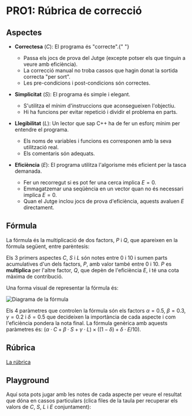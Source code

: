 
# PRO1: Rúbrica de correcció

## Aspectes

<Quadre>

- <span className="text-blue-500">**Correctesa**</span> ($C$): El programa és "correcte".{" "}

  - Passa els jocs de prova del Jutge (excepte potser els que tinguin a veure amb
    eficiència).
  - La correcció manual no troba cassos que hagin donat la sortida correcta "per sort".
  - Les pre-condicions i post-condicions són correctes.

- <span className="text-green-600">**Simplicitat**</span> ($S$): El programa és simple i elegant.

  - S'utilitza el mínim d'instruccions que aconsegueixen l'objectiu.
  - Hi ha funcions per evitar repetició i dividir el problema en parts.

- <span className="text-yellow-600">**Llegibilitat**</span> ($L$): Un lector que sap C++ ha de fer un esforç mínim per entendre el programa.

  - Els noms de variables i funcions es corresponen amb la seva utilització real.
  - Els comentaris són adequats.

- <span className="text-red-500">**Eficiència**</span> ($E$): El programa utilitza l'algorisme més eficient per la tasca demanada.

  - Fer un recorregut si es pot fer una cerca implica $E = 0$.
  - Emmagatzemar una seqüència en un vector quan no és necessari implica $E = 0$.
  - Quan el Jutge inclou jocs de prova d'eficiència, aquests avaluen $E$ directament.

</Quadre>

## Fórmula

La fórmula és la multiplicació de dos factors, $P$ i $Q$, que apareixen en la fórmula
següent, entre parèntesis:

<FormulaFixed />

Els 3 primers aspectes $C$, $S$ i $L$ són notes entre 0 i 10 i sumen parts acumulatives
d'un dels factors, $P$, amb valor també entre 0 i 10. $P$ es **multiplica** per l'altre
factor, $Q$, que depèn de l'eficiència $E$, i té una cota màxima de contribució.

Una forma visual de representar la fórmula és:

<div className="flex flex-row justify-center">
  <Image src={diagram} alt="Diagrama de la fórmula" width={600} height={300} />
</div>

Els 4 paràmetres que controlen la fórmula són els factors $\alpha = 0.5$, $\beta = 0.3$,
$\gamma = 0.2$ i $\delta = 0.5$ que decideixen la importància de cada aspecte i com
l'eficiència pondera la nota final. La fórmula genèrica amb aquests paràmetres és:
$(\alpha \cdot C + \beta \cdot S + \gamma \cdot L) \times ( (1 - \delta)  + \delta \cdot E/10)$.

## Rúbrica

[La rúbrica](/rubrica)

## Playground

Aquí sota pots jugar amb les notes de cada aspecte per veure el resultat que dóna en
cassos particulars (clica files de la taula per recuperar els valors de $C$, $S$, $L$ i
$E$ conjuntament):

<FormulaPlayGround />
